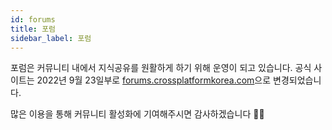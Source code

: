 ```yaml
---
id: forums
title: 포럼
sidebar_label: 포럼
---
```



<AdFitTopFixed />

포럼은 커뮤니티 내에서 지식공유를 원활하게 하기 위해 운영이 되고 있습니다.
공식 사이트는 2022년 9월 23일부로 [forums.crossplatformkorea.com](https://forums.crossplatformkorea.com)으로 변경되었습니다.

많은 이용을 통해 커뮤니티 활성화에 기여해주시면 감사하겠습니다 🙇🏻
